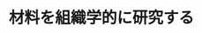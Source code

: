 ﻿---
title: "材料を組織学的に研究する"
category: "物質理工学院"
vol: "14"
interviewee: "神尾 彰彦 "
url: ""
tags: []
pdf: "14-1.pdf"
facephoto: ""
career: ""
preface: "------------"
---
